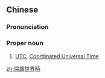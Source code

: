 {{also|协调世界时}}
==Chinese==
{{zh-forms|s=协调世界时|type=221}}

===Pronunciation===
{{zh-pron
|m=Xiétiáoshìjièshí
|cat=pn
}}

===Proper noun===
{{zh-proper noun}}

# [[UTC]], [[Coordinated Universal Time]]

[[zh:協調世界時]]